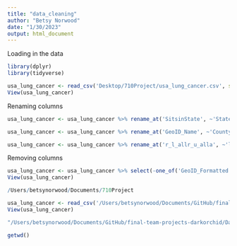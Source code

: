 ```yaml
---
title: "data_cleaning"
author: "Betsy Norwood"
date: "1/30/2023"
output: html_document
---
```


Loading in the data 
```r
library(dplyr)
library(tidyverse)

usa_lung_cancer <- read_csv('Desktop/710Project/usa_lung_cancer.csv', skip=1)
View(usa_lung_cancer)

```

Renaming columns 
```r

usa_lung_cancer <- usa_lung_cancer %>% rename_at('SitsinState', ~'State') 

usa_lung_cancer <- usa_lung_cancer %>% rename_at('GeoID_Name', ~'County')

usa_lung_cancer <- usa_lung_cancer %>% rename_at('r_l_allr_u_alla', ~'lung_cancer_per_100000')

```

Removing columns 
```r

usa_lung_cancer <- usa_lung_cancer %>% select(-one_of('GeoID_Formatted', 'Source', 'Location', 'GeoID_Description', 'GeoVintage'))
View(usa_lung_cancer)

```

```r

/Users/betsynorwood/Documents/710Project

usa_lung_cancer <- read_csv('/Users/betsynorwood/Documents/GitHub/final-team-projects-darkorchid/DarkOrchid/Norwood/usa_state_level_lung_cancer')
View(usa_lung_cancer)

"/Users/betsynorwood/Documents/GitHub/final-team-projects-darkorchid/DarkOrchid/Norwood"

getwd()

```